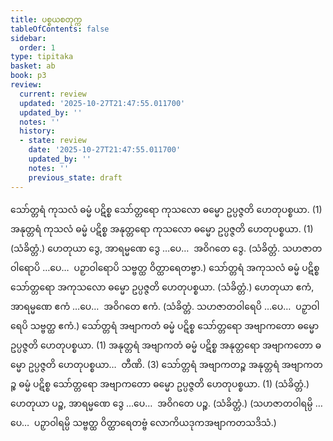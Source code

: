 ```yaml
---
title: ပစ္စယစတုက္က
tableOfContents: false
sidebar:
  order: 1
type: tipitaka
basket: ab
book: p3
review:
  current: review
  updated: '2025-10-27T21:47:55.011700'
  updated_by: ''
  notes: ''
  history:
  - state: review
    date: '2025-10-27T21:47:55.011700'
    updated_by: ''
    notes: ''
    previous_state: draft
---
```



<ReviewStatus review={frontmatter.review} showDetails={true} />

<HypothesisAnnotation frontmatter={frontmatter} />

<DynamicBreadcrumb />

<Division number="101" book="p3" e="ch" v="39" p="449">

<Paragraph number="2587" book="p3">
သော်တ္တရံ ကုသလံ ဓမ္မံ ပဋိစ္စ သော်တ္တရော ကုသလော ဓမ္မော ဥပ္ပဇ္ဇတိ ဟေတုပစ္စယာ. (1)
</Paragraph>

<Paragraph number="2588" book="p3">
အနုတ္တရံ ကုသလံ ဓမ္မံ ပဋိစ္စ အနုတ္တရော ကုသလော ဓမ္မော ဥပ္ပဇ္ဇတိ ဟေတုပစ္စယာ. (1) (သံခိတ္တံ.)
</Paragraph>

</Division>
<Division number="102" book="p3" e="ch" v="39" p="449">

<Paragraph number="2589" book="p3">
ဟေတုယာ ဒွေ, အာရမ္မဏေ ဒွေ …ပေ…  အဝိဂတေ ဒွေ. (သံခိတ္တံ. သဟဇာတဝါရောပိ …ပေ…  ပဉှာဝါရောပိ သဗ္ဗတ္ထ ဝိတ္ထာရေတဗ္ဗာ.)
</Paragraph>

</Division>
<Division number="103" book="p3" e="ch" v="39" p="449">

<Paragraph number="2590" book="p3">
သော်တ္တရံ အကုသလံ ဓမ္မံ ပဋိစ္စ သော်တ္တရော အကုသလော ဓမ္မော ဥပ္ပဇ္ဇတိ ဟေတုပစ္စယာ. (သံခိတ္တံ.)
</Paragraph>

<Paragraph number="2591" book="p3">
ဟေတုယာ ဧကံ, အာရမ္မဏေ ဧကံ …ပေ…  အဝိဂတေ ဧကံ. (သံခိတ္တံ. သဟဇာတဝါရေပိ …ပေ…  ပဉှာဝါရေပိ သဗ္ဗတ္ထ ဧကံ.)
</Paragraph>

<Paragraph number="2592" book="p3">
သော်တ္တရံ အဗျာကတံ ဓမ္မံ ပဋိစ္စ သော်တ္တရော အဗျာကတော ဓမ္မော ဥပ္ပဇ္ဇတိ ဟေတုပစ္စယာ. (1)
</Paragraph>

<Paragraph number="2593" book="p3">
အနုတ္တရံ အဗျာကတံ ဓမ္မံ ပဋိစ္စ အနုတ္တရော အဗျာကတော ဓမ္မော ဥပ္ပဇ္ဇတိ ဟေတုပစ္စယာ…  တီဏိ. (3)
</Paragraph>

<Paragraph number="2594" book="p3">
သော်တ္တရံ အဗျာကတဉ္စ အနုတ္တရံ အဗျာကတဉ္စ ဓမ္မံ ပဋိစ္စ သော်တ္တရော အဗျာကတော ဓမ္မော ဥပ္ပဇ္ဇတိ ဟေတုပစ္စယာ. (1) (သံခိတ္တံ.)
</Paragraph>

</Division>
<Division number="104" book="p3" e="ch" v="39" p="449">

<Paragraph number="2595" book="p3">
ဟေတုယာ ပဉ္စ, အာရမ္မဏေ ဒွေ …ပေ…  အဝိဂတေ ပဉ္စ. (သံခိတ္တံ.)
</Paragraph>

<Paragraph number="2596" book="p3">
(သဟဇာတဝါရမ္ပိ …ပေ…  ပဉှာဝါရမ္ပိ သဗ္ဗတ္ထ ဝိတ္ထာရေတဗ္ဗံ လောကိယဒုကအဗျာကတသဒိသံ.)
</Paragraph>
</Division>